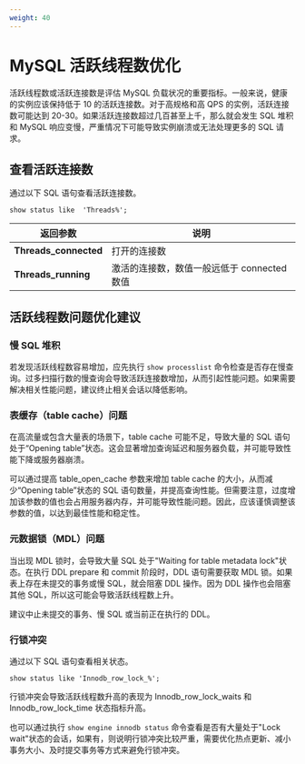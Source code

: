 ```yaml
---
weight: 40
---
```


# MySQL 活跃线程数优化

活跃线程数或活跃连接数是评估 MySQL 负载状况的重要指标。一般来说，健康的实例应该保持低于 10 的活跃连接数。对于高规格和高 QPS 的实例，活跃连接数可能达到 20-30。如果活跃连接数超过几百甚至上千，那么就会发生 SQL 堆积和 MySQL 响应变慢，严重情况下可能导致实例崩溃或无法处理更多的 SQL 请求。

## 查看活跃连接数

通过以下 SQL 语句查看活跃连接数。

```
show status like  'Threads%';
```

|返回参数|说明|
|---|---|
|**Threads_connected**|打开的连接数|
|**Threads_running**|激活的连接数，数值一般远低于 connected 数值|

## 活跃线程数问题优化建议

### 慢 SQL 堆积

若发现活跃线程数容易增加，应先执行 `show processlist` 命令检查是否存在慢查询。过多扫描行数的慢查询会导致活跃连接数增加，从而引起性能问题。如果需要解决相关性能问题，建议终止相关会话以降低影响。

### 表缓存（table cache）问题

在高流量或包含大量表的场景下，table cache 可能不足，导致大量的 SQL 语句处于“Opening table”状态。这会显著增加查询延迟和服务器负载，并可能导致性能下降或服务器崩溃。

可以通过提高 table_open_cache 参数来增加 table cache 的大小，从而减少“Opening table”状态的 SQL 语句数量，并提高查询性能。但需要注意，过度增加该参数的值也会占用服务器内存，并可能导致性能问题。因此，应该谨慎调整该参数的值，以达到最佳性能和稳定性。

### 元数据锁（MDL）问题

当出现 MDL 锁时，会导致大量 SQL 处于"Waiting for table metadata lock"状态。在执行 DDL prepare 和 commit 阶段时，DDL 语句需要获取 MDL 锁。如果表上存在未提交的事务或慢 SQL，就会阻塞 DDL 操作。因为 DDL 操作也会阻塞其他 SQL，所以这可能会导致活跃线程数上升。

建议中止未提交的事务、慢 SQL 或当前正在执行的 DDL。

### 行锁冲突

通过以下 SQL 语句查看相关状态。

```
show status like 'Innodb_row_lock_%';
```

行锁冲突会导致活跃线程数升高的表现为 Innodb_row_lock_waits 和 Innodb_row_lock_time 状态指标升高。

也可以通过执行 `show engine innodb status` 命令查看是否有大量处于"Lock wait"状态的会话，如果有，则说明行锁冲突比较严重，需要优化热点更新、减小事务大小、及时提交事务等方式来避免行锁冲突。